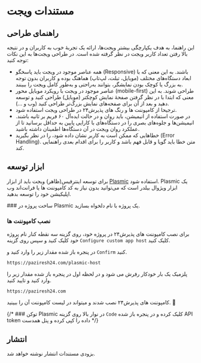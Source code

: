# مستندات ویجت 

## راهنمای طراحی

این راهنما، به هدف یکپارچگی بیشتر ویجت‌ها، ارائه یک تجربهٔ خوب به کاربران و در نتیجه بالا رفتن تعداد کاربر ویجت در نظر گرفته شده است. در طراحی ویجت‌ها به این نکات توجه کنید:

- همه عناصر موجود در ویجت باید پاسخگو (Responsive) باشند. به این معنی که با ابعاد دستگاه‌های مختلف (موبایل، تبلت، لپ‌تاپ) هماهنگ بوده و کاربران بدون توجه به بزرگ یا کوچک بودن نمایشگر، بتوانند به‌راحتی و به‌طور کامل ویجت را ببینند.
- عناصر موجود در ویجت با رویکرد موبایل محور (mobile-first) طراحی شوند. به این معنی که ابتدا با در نظر گرفتن صفحۀ نمایش کوچکتر (موبایل) طراحی کنید و توسعه دهید و بعد از آن برای صفحه‌های نمایش بزرگ‌تر طراحی کنید (وب و …).
- ترجیحا از کامپوننت ها و رنگ های پذیرش۲۴ در طراحی ویجت استفاده شود.
- در صورت استفاده از انیمیشن، باید روان و در حالت ایده‌آل ۶۰ فریم بر ثانیه باشند. انیمیشن‌ها و جلوه‌های بصری را در دستگاه‌های با کارایی پایین به حداقل برسانید تا از عملکرد روان ویجت در آن دستگاه‌ها اطمینان داشته باشید.
- خطاهایی که ممکن است به کاربر نشان داده شود، را در نظر بگیرید (Error Handling). متن خطا باید گویا و قابل فهم باشد و کاربر را برای اقدام بعدی راهنمایی کند.

## ابزار توسعه

برای توسعه اینترفیس(ظاهر) ویجت باید از ابزار [Plasmic](https://plasmic.app) استفاده  شود. Plasmic یک ابزار ويژوال بیلدر است که می‌توانید بدون نیاز به کد کامپوننت ها یا فرانت‌اند وب اپلیکیشن خود را توسعه بدهید.


<Steps >
### ساخت پروژه
 در Plasmic یک پروژه با نام دلخواه بسازید.
 
### نصب کامپوننت ها
 
برای نصب کامپوننت های پذیرش۲۴ در پروژه خود، روی گزینه سه نقطه کنار نام پروژه خود کلیک کنید و سپس روی گزینه `Configure custom app host` کلیک کنید.

در پنجره باز شده مقدار زیر را وارد کنید و `Confirm` کنید.
```text
https://paziresh24.com/plasmic-host
```
پلزمیک یک بار خودکار رفرش می شود و در لحظه اول در پنجره باز شده مقدار زیر را وارد کنید و تایید کنید.
```text
https://paziresh24.com
```
کامپوننت های پذیرش۲۴ نصب شدند و میتواند در لیست کامپوننت آن را ببینید. 🎉

{/* ### توکن Plasmic
در نوار بالا روی گزینه `Code` کلیک کرده و در پنجره باز شده API token داده را کپی کرده و پنل همدست  */}

</Steps>



## انتشار
<Callout type="warning" emoji="⚠️">
  بزودی مستندات انتشار نوشته خواهد شد.
</Callout>
